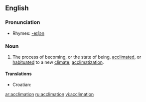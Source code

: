 ==English==

===Pronunciation===
*Rhymes: [[Rhymes:English:-eɪʃǝn|-eɪʃǝn]]

===Noun===
{{en-noun}}

# The process of becoming, or the state of being, [[acclimated]], or [[habituated]] to a new [[climate]]; [[acclimatization]].

====Translations====
*Croatian: {{t-|hr|aklimatiziranje|n}}

[[ar:acclimation]]
[[ru:acclimation]]
[[vi:acclimation]]